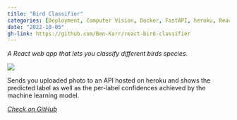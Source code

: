 ```yaml
---
title: "Bird Classifier"
categories: [Deployment, Computer Vision, Docker, FastAPI, heroku, React, JavaScript, web]
date: "2022-10-05"
gh-link: https://github.com/Ben-Karr/react-bird-classifier
---
```

::::: {.content-frame}
_A React web app that lets you classify different birds species._

[![](../assets/bird-classifier_example.png)](https://ben-karr.github.io/react-bird-classifier/)


Sends you uploaded photo to an API hosted on heroku and shows the predicted label as well as the per-label confidences achieved by the machine learning model.
:::::

<div class="gh-footer">
<i class="bi bi-github">
<a href="{{< meta gh-link >}}" class="gh-link">
Check on GitHub
</a>
</i>
</div>